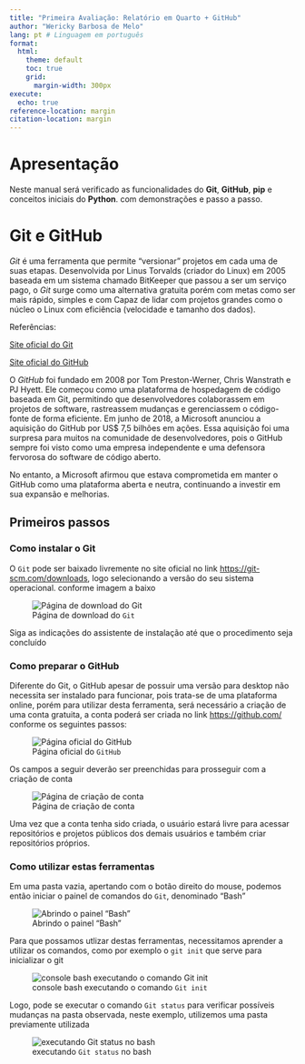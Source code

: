 ```yaml
---
title: "Primeira Avaliação: Relatório em Quarto + GitHub"
author: "Wericky Barbosa de Melo"
lang: pt # Linguagem em português
format:
  html:
    theme: default
    toc: true
    grid:
      margin-width: 300px
execute:
  echo: true
reference-location: margin
citation-location: margin
---
```


# Apresentação 
Neste manual será verificado as funcionalidades do **Git**, **GitHub**, **pip** e conceitos iniciais do **Python**. com demonstrações e passo a passo.

# Git e GitHub
*Git* é uma ferramenta que permite "versionar" projetos em cada uma de suas etapas. Desenvolvida por Linus Torvalds (criador do Linux) em 2005 baseada em um sistema chamado BitKeeper que passou a ser um serviço pago, o *Git* surge como uma alternativa gratuita porém com metas como ser mais rápido, simples e com Capaz de lidar com projetos grandes como o núcleo o Linux com eficiência (velocidade e tamanho dos dados).

::: column-margin
Referências:

[Site oficial do Git](https://git-scm.com/book/pt-br/v2/Come%C3%A7ando-Uma-Breve-Hist%C3%B3ria-do-Git)

[Site oficial do GitHub](https://github.com/about?locale=pt-BR)
:::

O *GitHub* foi fundado em 2008 por Tom Preston-Werner, Chris Wanstrath e PJ Hyett. Ele começou como uma plataforma de hospedagem de código baseada em Git, permitindo que desenvolvedores colaborassem em projetos de software, rastreassem mudanças e gerenciassem o código-fonte de forma eficiente. Em junho de 2018, a Microsoft anunciou a aquisição do GitHub por US$ 7,5 bilhões em ações. Essa aquisição foi uma surpresa para muitos na comunidade de desenvolvedores, pois o GitHub sempre foi visto como uma empresa independente e uma defensora fervorosa do software de código aberto.

No entanto, a Microsoft afirmou que estava comprometida em manter o GitHub como uma plataforma aberta e neutra, continuando a investir em sua expansão e melhorias.

## Primeiros passos

### Como instalar o Git
O `Git` pode ser baixado livremente no site oficial no link <https://git-scm.com/downloads>, logo selecionando a versão do seu sistema operacional. conforme imagem a baixo 

![Página de download do `Git`](imagens\downloadGIT.png)

::: callout-important
Siga as indicações do assistente de instalação até que o procedimento seja concluído
:::

### Como preparar o GitHub
Diferente do Git, o GitHub apesar de possuir uma versão para desktop não necessita ser instalado para funcionar, pois trata-se de uma plataforma online, porém para utilizar desta ferramenta, será necessário a criação de uma conta gratuita, a conta poderá ser criada no link <https://github.com/> conforme os seguintes passos: 

![Página oficial do `GitHub`](imagens\criarconta.png)

Os campos a seguir deverão ser preenchidas para prosseguir com a criação de conta

![Página de criação de conta](imagens\concluindoconta.png)

Uma vez que a conta tenha sido criada, o usuário estará livre para acessar repositórios e projetos públicos dos demais usuários e também criar repositórios próprios. 

### Como utilizar estas ferramentas
Em uma pasta vazia, apertando com o botão direito do mouse, podemos então iniciar o painel de comandos do `Git`, denominado "Bash"

![Abrindo o painel "Bash"](imagens\abrindoBash.png)

Para que possamos utlizar destas ferramentas, necessitamos aprender a utilizar os comandos, como por exemplo o `git init` que serve para inicializar o git

![console bash executando o comando `Git init`](imagens\git_init.png)

Logo, pode se executar o comando `Git status` para verificar possíveis mudanças na pasta observada, neste exemplo, utilizemos uma pasta previamente utilizada

![executando `Git status` no bash](imagens\git_status.png)